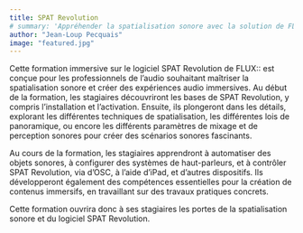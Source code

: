 ```yaml
---
title: SPAT Revolution
# summary: 'Appréhender la spatialisation sonore avec la solution de FLUX:: Immersive'
author: "Jean-Loup Pecquais"
image: "featured.jpg"
---
```


Cette formation immersive sur le logiciel SPAT Revolution de FLUX:: est conçue pour les professionnels de l'audio souhaitant maîtriser la spatialisation sonore et créer des expériences audio immersives. Au début de la formation, les stagiaires découvriront les bases de SPAT Revolution, y compris l'installation et l'activation. Ensuite, ils plongeront dans les détails, explorant les différentes techniques de spatialisation, les différentes lois de panoramique, ou encore les différents paramètres de mixage et de perception sonores pour créer des scénarios sonores fascinants.

Au cours de la formation, les stagiaires apprendront à automatiser des objets sonores, à configurer des systèmes de haut-parleurs, et à contrôler SPAT Revolution, via d'OSC, à l'aide d'iPad, et d'autres dispositifs. Ils développeront également des compétences essentielles pour la création de contenus immersifs, en travaillant sur des travaux pratiques concrets.

Cette formation ouvrira donc à ses stagiaires les portes de la spatialisation sonore et du logiciel SPAT Revolution.